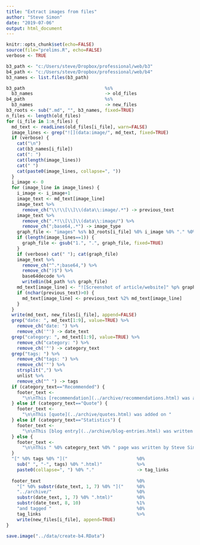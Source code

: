 ```yaml
---
title: "Extract images from files"
author: "Steve Simon"
date: "2019-07-06"
output: html_document
---
```


```r
knitr::opts_chunk$set(echo=FALSE)
source(file="prelims.R", echo=FALSE)
verbose <- TRUE
```


```r
b3_path <- "c:/Users/steve/Dropbox/professional/web/b3"
b4_path <- "c:/Users/steve/Dropbox/professional/web/b4"
b3_names <- list.files(b3_path)
```

```r
b3_path                              %s%
  b3_names                           -> old_files
b4_path                              %s%
  b3_names                           -> new_files
b3_roots <- sub(".md", "", b3_names, fixed=TRUE)
n_files <- length(old_files)
for (i_file in 1:n_files) {
  md_text <- readLines(old_files[i_file], warn=FALSE)
  image_lines <- grep("![](data:image/", md_text, fixed=TRUE)
  if (verbose) {
    cat("\n")
    cat(b3_names[i_file])
    cat(": ")
    cat(length(image_lines))
    cat(" ")
    cat(paste0(image_lines, collapse=", "))
  }
  i_image <- 0
  for (image_line in image_lines) {
    i_image <- i_image+1
    image_text <- md_text[image_line]
    image_text %>%
      remove_ch("\\!\\[\\]\\(data\\:image/.*") -> previous_text
    image_text %>%
      remove_ch(".*!\\[\\]\\(data\\:image/") %>%
      remove_ch(";base64,.*") -> image_type
    graph_file <- "images" %s% b3_roots[i_file] %0% i_image %0% "." %0% image_type
    if (length(image_lines==1)) {
      graph_file <- gsub("1.", ".", graph_file, fixed=TRUE)
    }
    if (verbose) cat(" "); cat(graph_file)
    image_text %>%
      remove_ch("^.*;base64,") %>%
      remove_ch(")$") %>%
      base64decode %>%
      writeBin(b4_path %s% graph_file)
    md_text[image_line] <- "![Screenshot of article/website]" %p% graph_file
    if (nchar(previous_text)>0) {
      md_text[image_line] <- previous_text %2% md_text[image_line]
    }
  }
  write(md_text, new_files[i_file], append=FALSE)
  grep("date: ", md_text[1:9], value=TRUE) %>%
    remove_ch("date: ") %>%
    remove_ch('"') -> date_text
  grep("category: ", md_text[1:9], value=TRUE) %>%
    remove_ch("category: ") %>%
    remove_ch('"') -> category_text
  grep("tags: ") %>%
    remove_ch("tags: ") %>%
    remove_ch('"') %>%
    strsplit(",") %>%
    unlist %>%
    remove_ch("^ ") -> tags
  if (category_text=="Recommended") {
    footer_text <- 
      "\n\nThis [recommendation](../archive/recommendations.html) was added on "
  } else if (category_text=="Quote") {
    footer_text <- 
      "\n\nThis [quote](../archive/quotes.html) was added on "
  } else if (category_text=="Statistics") {
    footer_text <- 
      "\n\nThis [blog entry](../archive/blog-entries.html) was written by Steve Simon on "
  } else {
    footer_text <- 
      "\n\nThis " %0% category_text %0% " page was written by Steve Simon on "
  }
  "[" %0% tags %0% "]("                          %0%
    sub(" ", "-", tags) %0% ".html)"             %>%
    paste0(collapse=", ") %0% "."                -> tag_links
  
  footer_text                                    %0%
    "[" %0% substr(date_text, 1, 7) %0% "]("     %0%
    "../archive/"                                %0%
    substr(date_text, 1, 7) %0% ".html)"         %0%
    substr(date_text, 8, 10)                     %1%
    "and tagged "                                %0%
    tag_links                                    %>%
    write(new_files[i_file], append=TRUE)
}
```



```r
save.image("../data/create-b4.RData")
```